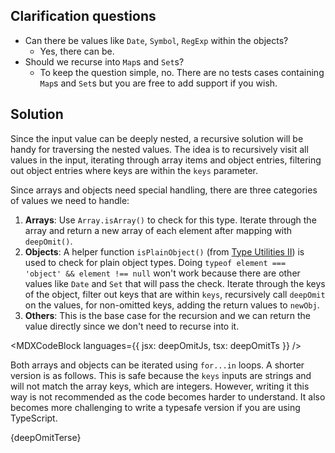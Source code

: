 

## Clarification questions

- Can there be values like `Date`, `Symbol`, `RegExp` within the objects?
  - Yes, there can be.
- Should we recurse into `Map`s and `Set`s?
  - To keep the question simple, no. There are no tests cases containing `Map`s and `Set`s but you are free to add support if you wish.

## Solution

Since the input value can be deeply nested, a recursive solution will be handy for traversing the nested values. The idea is to recursively visit all values in the input, iterating through array items and object entries, filtering out object entries where keys are within the `keys` parameter.

Since arrays and objects need special handling, there are three categories of values we need to handle:

1. **Arrays**: Use `Array.isArray()` to check for this type. Iterate through the array and return a new array of each element after mapping with `deepOmit()`.
1. **Objects**: A helper function `isPlainObject()` (from [Type Utilities II](/questions/javascript/type-utilities-ii)) is used to check for plain object types. Doing `typeof element === 'object' && element !== null` won't work because there are other values like `Date` and `Set` that will pass the check. Iterate through the keys of the object, filter out keys that are within `keys`, recursively call `deepOmit` on the values, for non-omitted keys, adding the return values to `newObj`.
1. **Others**: This is the base case for the recursion and we can return the value directly since we don't need to recurse into it.

<MDXCodeBlock languages={{ jsx: deepOmitJs, tsx: deepOmitTs }} />

Both arrays and objects can be iterated using `for...in` loops. A shorter version is as follows. This is safe because the `keys` inputs are strings and will not match the array keys, which are integers. However, writing it this way is not recommended as the code becomes harder to understand. It also becomes more challenging to write a typesafe version if you are using TypeScript.

<MDXCodeBlock>{deepOmitTerse}</MDXCodeBlock>

